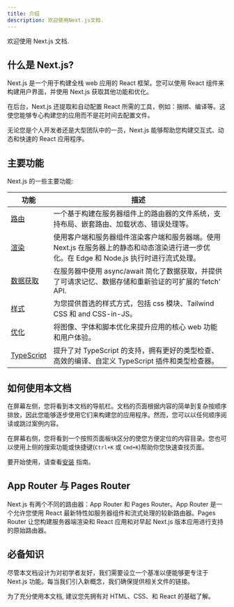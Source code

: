 ```yaml
---
title: 介绍
description: 欢迎使用Next.js文档.
---
```


欢迎使用 Next.js 文档.

## 什么是 Next.js?

Next.js 是一个用于构建全栈 web 应用的 React 框架。您可以使用 React 组件来构建用户界面，并使用 Next.js 获取其他功能和优化。

在后台，Next.js 还提取和自动配置 React 所需的工具，例如：捆绑、编译等。这使您能够专心构建您的应用而不是花时间去配置文件。

无论您是个人开发者还是大型团队中的一员，Next.js 能够帮助您构建交互式、动态和快速的 React 应用程序。

## 主要功能

Next.js 的一些主要功能:

| 功能                                                                             | 描述                                                                                                                                       |
| -------------------------------------------------------------------------------- | ------------------------------------------------------------------------------------------------------------------------------------------ |
| [路由](/docs/content/app/building-your-application/routing)                      | 一个基于构建在服务器组件上的路由器的文件系统，支持布局、嵌套路由、加载状态、错误处理等。                                                   |
| [渲染](/docs/content/app/building-your-application/rendering)                    | 使用客户端和服务器组件渲染客户端和服务器端。使用 Next.js 在服务器上的静态和动态渲染进行进一步优化。在 Edge 和 Node.js 执行时进行流式处理。 |
| [数据获取](/docs/content/app/building-your-application/data-fetching)            | 在服务器中使用 async/await 简化了数据获取，并提供了可请求记忆、数据存储和重新验证的可扩展的'fetch' API.                                    |
| [样式](/docs/content/app/building-your-application/styling)                      | 为您提供首选的样式方式，包括 css 模块、Tailwind CSS 和 and CSS-in-JS。                                                                     |
| [优化](/docs/content/app/building-your-application/optimizing)                   | 将图像、字体和脚本优化来提升应用的核心 web 功能和用户体验。                                                                                |
| [TypeScript](/docs/content/app/building-your-application/configuring/typescript) | 提升了对 TypeScript 的支持，拥有更好的类型检查、高效的编译、自定义 TypeScript 插件和类型检查器。                                           |

## 如何使用本文档

在屏幕左侧，您将看到本文档的导航栏。文档的页面根据内容的简单到复杂按顺序排放，因此您能够逐步使用它们来构建您的应用程序。然而，您可以以任何顺序阅读或跳过案例内容。

在屏幕右侧，您将看到一个按照页面板块区分的使您方便定位的内容目录。您也可以使用上侧的搜索功能或快捷键(`Ctrl+K` 或 `Cmd+K`)帮助你您快速查找页面。

要开始使用，请查看[安装](/docs/getting-started/installation) 指南。

## App Router 与 Pages Router

Next.js 有两个不同的路由器：App Router 和 Pages Router。App Router 是一个允许您使用 React 最新特性如服务器组件和流式处理的较新路由器。Pages Router 让您构建服务器端渲染和 React 应用和对早起 Next.js 版本应用进行支持的原始路由器。

## 必备知识

尽管本文档设计为对初学者友好，我们需要设立一个基准以便能够更专注于 Next.js 功能。每当我们引入新概念，我们确保提供相关文件的链接。

为了充分使用本文档, 建议您先拥有对 HTML、CSS、和 React 的基础了解。
